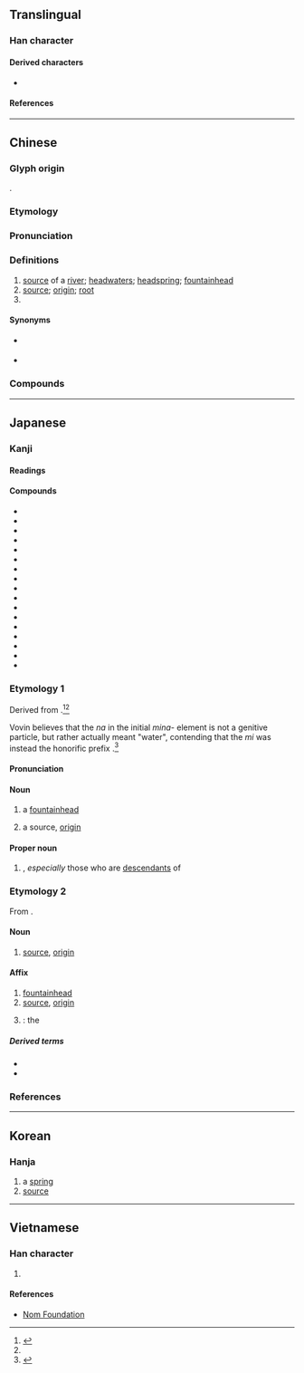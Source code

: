 {{also|厵}}
{{character info/new}}
==Translingual==

===Han character===
{{Han char|rn=85|rad=水|as=10|sn=13|four=31196|canj=EMHF|ids=⿰氵原}}

====Derived characters====
* {{l|mul|[[𡀶]], [[𪒳]], [[𢢵]]}}

====References====
{{Han ref|kx=0639.160|dkj=17926|dj=1046.090|hdz=31697.020|uh=6E90}}

----

==Chinese==
{{zh-forms|alt=厵,沅:second-round simplified}}

===Glyph origin===
{{Han etym}}
{{Han compound|水|原|ls=psc|ls2=ic|c1=s|c2=p|t1=water|t2=origin}}.

===Etymology===
{{rfe|zh}}

===Pronunciation===
{{zh-pron
|m=yuán
|m-s=
|c=jyun4
|c-t=
|g=
|h=pfs=ngièn;gd=ngian2
|j=
|mb=ngṳ̂ing
|md=nguòng
|mn=goân
|mn-t=nguang5/nguêng5
|mn-t_note=nguang5 - Shantou; nguêng5 - Chaozhou
|w=3nyoe
|x=
|mc=y
|oc=y
|cat=n,pn
}}

===Definitions===
{{zh-hanzi}}

# [[source]] of a [[river]]; [[headwaters]]; [[headspring]]; [[fountainhead]]
# [[source]]; [[origin]]; [[root]]
# {{surname|zh}}

====Synonyms====
* {{sense|source of a river}} {{zh-l|水源}}
* {{sense|source}}
{{zh-syn-saurus|根源}}

===Compounds===
{{zh-der|能源|源頭|源源不斷|水源|上源|財源|資源|字源|詞源|語源|源泉|源於|源自|源出|起源|根源|來源|本源|世外桃源|傳染來源|亂源|同源詞|中源地震|再生能源|天然資源|再生資源|同出一源|土地資源|左右逢源|導源|寶源局|仙源|家學淵源|一次能源|二次能源|人力資源|地下資源|富源|同源|利源|光源|桃源|沿流討源|窮源溯流|燕樂考源|票源|源遠流長|源清流清|發源地|油源|探本溯源|法源寺|源深流長|正本清源|淵源|源委|窮本極源|百源學派|沿波討源|澄源正本|源源而來|替代能源|新聞來源|源源不絕|溯源|本本源源|放射源|波源|文源閣|推本溯源|窮源竟委|窮源推本|漢隸字源|稿源|種源論|種源中心|萬斛泉源|社區資源|探源|源源本本|發源|異派同源|源流|溯流求源|熱源|源清流淨|溯流徂源|源水|溯源窮流|溯流從源|源起|源清流潔|源流考|源泉萬斛|源氏物語|桃花源記|淵源錄|深源地震|海洋資源|武陵源|活水源流|拔本塞源|稅源|沿流溯源|河源|病源|水資源|水利資源|泉源|正本溯源|桃花源詩|源源|桃源圖|桃花源|桃源行|木本水源|源殊派異|探本窮源|水力資源|飲水思源|貨源|資源回收|能源效益|資源保育|節約能源|飲流懷源|肥源|端本澄源|能源危機|自然資源|端本正源|蜜源|網路資源|風源|追本溯源|端本清源|震源|電源|飲水知源|電光源|電源開關|開源節流|策源地|追本窮源|辭源|開源|語源學|討源|藥食同源|灞源|名源|婺源|源茂|江源|香溪源|湋源口|復源|龍源}}

----

==Japanese==

===Kanji===
{{ja-kanji|grade=6|rs=水10}}

====Readings====
{{ja-readings
|goon=ごん
|kanon=げん<げん<ぐゑん
|kanyoon=がん<ぐわん
|kun=みなもと-
|nanori=はじめ, もと, よし 
}}

====Compounds====
{{der-top3}}
* {{ja-r|源%委|げん%い}}
* {{ja-r|源%泉|げん%せん}}
* {{ja-r|源%流|げん%りゅう}}
* {{ja-r|淵%源|えん%げん}}
* {{ja-r|起%源|き%げん}}
* {{ja-r|語%源|ご%げん}}
* {{ja-r|根%源|こん%げん}}
* {{ja-r|光%源|こう%げん}}
* {{ja-r|財%源|ざい%げん}}
* {{ja-r|資%源|し%げん}}
* {{ja-r|字%源|じ%げん}}
* {{ja-r|震%源|しん%げん}}
* {{ja-r|塞%源|そく%げん}}
* {{ja-r|電%源|でん%げん}}
* {{ja-r|同%源|どう%げん}}
* {{ja-r|病%源|びょう%げん}}
* {{ja-r|本%源|ほん%げん}}
{{der-bottom}}

===Etymology 1===
{{ja-kanjitab|yomi=k|みなもと}}

Derived from {{com|ja|sort=みなもと|水|tr1=mi|t1=[[water]]|pos1=combining form|な|tr2=na|pos2={{inh|ja|ojp|sort=みなもと|-}} possessive particle|[[元]], [[本]]|tr3=moto|t3=[[origin]], [[source]]}}.<ref>{{R:Daijisen}}</ref><ref name="DJR"/>

Vovin believes that the ''na'' in the initial ''mina-'' element is not a genitive particle, but rather actually meant "water", contending that the ''mi'' was instead the honorific prefix {{m|ja|御|tr=mi-}}.<ref>{{cite-book|author=Vovin, Alexander|authorlink=Alexander Vovin|title=Man'yoshu, Book 14: A New English Translation Containing the Original Text, Kana Transliteration, Romanization, Glossing and Commentary|year=2012,|publisher=Brill|page=57}}</ref>

====Pronunciation====
{{ja-pron|y=k|みなもと|acc=0|acc_ref=DJR}}

====Noun====
{{ja-noun|みなもと}}

# a [[fountainhead]] {{gl|[[source]] of a [[river]]}}
#: {{syn|ja|水源|tr=suigen}}
# a source, [[origin]]
#: {{syn|ja|起源|tr1=kigen|根源|tr2=kongen|本源|tr3=hongen}}

====Proper noun====
{{ja-pos|みなもと|proper}}

# {{surname|ja|A=a|nodot=1|sort=みなもと}}, ''especially'' those who are [[descendant]]s of {{w|Emperor Saga}}

===Etymology 2===
{{ja-kanjitab|yomi=kanon|げん}}

From {{der|ja|ltc|sort=けん'|-}} {{ltc-l|源}}.

====Noun====
{{ja-noun|げん}}

# [[source]], [[origin]]

====Affix====
{{ja-pos|affix|げん}}

# [[fountainhead]]
# [[source]], [[origin]]
# {{short for|ja|源氏|tr=Genji|nodot=1|sort=けん'}}: the {{w|Minamoto clan}}

=====Derived terms=====
* {{ja-r|源%氏|^げん%じ}}
* {{ja-r|源%平%藤%橘|^げん%ぺい%とう%きつ|[[Minamoto]], [[Taira]], [[Fujiwara]], and [[Tachibana]]|pos=four powerful families in medieval Japan}}

===References===
<references/>

----

==Korean==

===Hanja===
{{ko-hanja|hangeul=[[원]]|eumhun=|rv=won|mr=wŏn|y=wen}}

# a [[spring]]
# [[source]]

----

==Vietnamese==

===Han character===
{{vi-hantu|[[nguồn]], [[nguyên]], [[ngùn]], [[nguyễn]]|rs=水10}}

# {{rfdef|vi|sort=水10}}

====References====
* [http://nomfoundation.org/common/nom_details.php?codepoint=6e90 Nom Foundation]